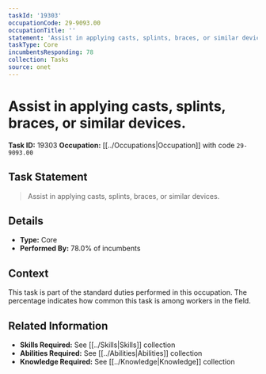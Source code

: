 ```yaml
---
taskId: '19303'
occupationCode: 29-9093.00
occupationTitle: ''
statement: 'Assist in applying casts, splints, braces, or similar devices.'
taskType: Core
incumbentsResponding: 78
collection: Tasks
source: onet
---
```

# Assist in applying casts, splints, braces, or similar devices.

**Task ID:** 19303
**Occupation:** [[../Occupations|Occupation]] with code `29-9093.00`

## Task Statement

> Assist in applying casts, splints, braces, or similar devices.

## Details

- **Type:** Core
- **Performed By:** 78.0% of incumbents

## Context

This task is part of the standard duties performed in this occupation. The percentage indicates how common this task is among workers in the field.

## Related Information

- **Skills Required:** See [[../Skills|Skills]] collection
- **Abilities Required:** See [[../Abilities|Abilities]] collection
- **Knowledge Required:** See [[../Knowledge|Knowledge]] collection
